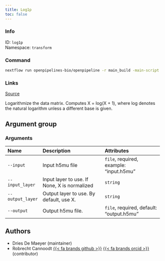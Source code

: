 ```yaml
---
title: Log1p
toc: false
---
```


::: {.column-margin}

### Info

ID: `log1p`  
Namespace: `transform`

### Command

```bash
nextflow run openpipelines-bio/openpipeline -r main_build -main-script target/nextflow/transform/log1p/main.nf --help
```

### Links
[Source](https://github.com/openpipelines-bio/openpipeline/blob/main/src/transform/log1p){.btn-action .btn-sm .btn-info .btn role="button"}
:::

Logarithmize the data matrix. Computes X = log(X + 1), where log denotes the natural logarithm unless a different base is given.


## Argument group

### Arguments



|Name             |Description                                  |Attributes                               |
|:----------------|:--------------------------------------------|:----------------------------------------|
|`--input`        |Input h5mu file                              |`file`, required, example: "input.h5mu"  |
|`--input_layer`  |Input layer to use. If None, X is normalized |`string`                                 |
|`--output_layer` |Output layer to use. By default, use X.      |`string`                                 |
|`--output`       |Output h5mu file.                            |`file`, required, default: "output.h5mu" |

## Authors

 * Dries De Maeyer  (maintainer)
 * Robrecht Cannoodt [{{< fa brands github >}}](https://github.com/rcannood) [{{< fa brands orcid >}}](https://orcid.org/0000-0003-3641-729X) (contributor)
